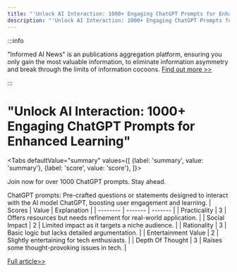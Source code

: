 ```yaml
---
title: "'Unlock AI Interaction: 1000+ Engaging ChatGPT Prompts for Enhanced Learning'"
description: "'Unlock AI Interaction: 1000+ Engaging ChatGPT Prompts for Enhanced Learning'"
---
```



:::info

"Informed AI News" is an publications aggregation platform, ensuring you only gain the most valuable information, to eliminate information asymmetry and break through the limits of information cocoons.  [Find out more >>](/)

:::

# "Unlock AI Interaction: 1000+ Engaging ChatGPT Prompts for Enhanced Learning"


<Tabs
	defaultValue="summary"
	values={[
	{label: 'summary', value: 'summary'},
	{label: 'score', value: 'score'},
]}>
<TabItem value="summary">


Join now for over 1000 ChatGPT prompts. Stay ahead.

ChatGPT prompts: Pre-crafted questions or statements designed to interact with the AI model ChatGPT, boosting user engagement and learning.
</TabItem>
<TabItem value="score">
	| Scores     | Value   | Explanation |
	| -------- | ------- | ------- |
	| Practicality  | 3    | Offers resources but needs refinement for real-world application.    |
	| Social Impact | 2     | Limited impact as it targets a niche audience.    |
	| Rationality    | 3    | Basic logic but lacks detailed argumentation.    |
	| Entertainment Value    | 2    | Slightly entertaining for tech enthusiasts.    |
	| Depth Of Thought    | 3    | Raises some thought-provoking issues in tech.    |
</TabItem>
</Tabs>

[Full article>>](https://x.com/mhdfaran/status/1799406819359752389)
